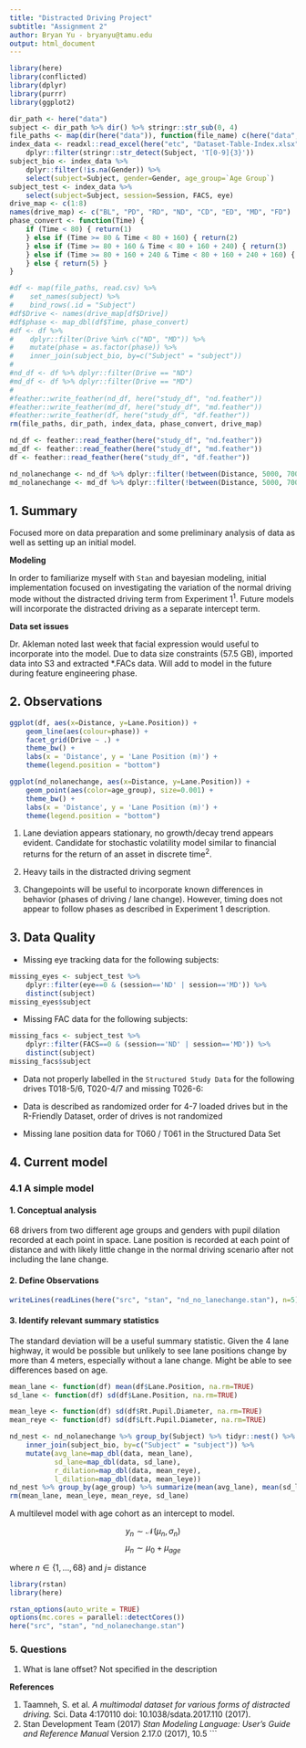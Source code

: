 ```yaml
---
title: "Distracted Driving Project"
subtitle: "Assignment 2"
author: Bryan Yu - bryanyu@tamu.edu
output: html_document
---
```


```r
library(here)
library(conflicted)
library(dplyr)
library(purrr)
library(ggplot2)
```

```r
dir_path <- here("data")
subject <- dir_path %>% dir() %>% stringr::str_sub(0, 4)
file_paths <- map(dir(here("data")), function(file_name) c(here("data", file_name)))
index_data <- readxl::read_excel(here("etc", "Dataset-Table-Index.xlsx")) %>%
    dplyr::filter(stringr::str_detect(Subject, 'T[0-9]{3}'))
subject_bio <- index_data %>% 
    dplyr::filter(!is.na(Gender)) %>%
    select(subject=Subject, gender=Gender, age_group=`Age Group`)
subject_test <- index_data %>%
    select(subject=Subject, session=Session, FACS, eye)
drive_map <- c(1:8)
names(drive_map) <- c("BL", "PD", "RD", "ND", "CD", "ED", "MD", "FD")
phase_convert <- function(Time) {
    if (Time < 80) { return(1)
    } else if (Time >= 80 & Time < 80 + 160) { return(2)
    } else if (Time >= 80 + 160 & Time < 80 + 160 + 240) { return(3)
    } else if (Time >= 80 + 160 + 240 & Time < 80 + 160 + 240 + 160) { return(4)
    } else { return(5) }
}

#df <- map(file_paths, read.csv) %>% 
#    set_names(subject) %>% 
#    bind_rows(.id = "Subject")
#df$Drive <- names(drive_map[df$Drive])
#df$phase <- map_dbl(df$Time, phase_convert)
#df <- df %>% 
#    dplyr::filter(Drive %in% c("ND", "MD")) %>%
#    mutate(phase = as.factor(phase)) %>%
#    inner_join(subject_bio, by=c("Subject" = "subject"))
#
#nd_df <- df %>% dplyr::filter(Drive == "ND") 
#md_df <- df %>% dplyr::filter(Drive == "MD") 
#
#feather::write_feather(nd_df, here("study_df", "nd.feather"))
#feather::write_feather(md_df, here("study_df", "md.feather"))
#feather::write_feather(df, here("study_df", "df.feather"))
rm(file_paths, dir_path, index_data, phase_convert, drive_map)
```

```r
nd_df <- feather::read_feather(here("study_df", "nd.feather"))
md_df <- feather::read_feather(here("study_df", "md.feather"))
df <- feather::read_feather(here("study_df", "df.feather"))

nd_nolanechange <- nd_df %>% dplyr::filter(!between(Distance, 5000, 7000))
md_nolanechange <- md_df %>% dplyr::filter(!between(Distance, 5000, 7000))
```

## 1. Summary

Focused more on data preparation and some preliminary analysis of data as well as setting up an initial model.

**Modeling**

In order to familiarize myself with `Stan` and bayesian modeling, initial implementation focused on investigating the variation of the normal driving mode without the distracted driving term from Experiment 1$^1$. Future models will incorporate the distracted driving as a separate intercept term. 

**Data set issues**

Dr. Akleman noted last week that facial expression would useful to incorporate into the model. Due to data size constraints (57.5 GB), imported data into S3 and extracted *.FACs data. Will add to model in the future during feature engineering phase.

## 2. Observations

```r
ggplot(df, aes(x=Distance, y=Lane.Position)) +
    geom_line(aes(colour=phase)) +
    facet_grid(Drive ~ .) +
    theme_bw() +
    labs(x = 'Distance', y = 'Lane Position (m)') +
    theme(legend.position = "bottom")

ggplot(nd_nolanechange, aes(x=Distance, y=Lane.Position)) + 
    geom_point(aes(color=age_group), size=0.001) +
    theme_bw() +
    labs(x = 'Distance', y = 'Lane Position (m)') +
    theme(legend.position = "bottom")
```

1. Lane deviation appears stationary, no growth/decay trend appears evident. Candidate for stochastic volatility model similar to financial returns for the return of an asset in discrete time$^2$. 

2. Heavy tails in the distracted driving segment

3. Changepoints will be useful to incorporate known differences in behavior (phases of driving / lane change). However, timing does not appear to follow phases as described in Experiment 1 description.

## 3. Data Quality

* Missing eye tracking data for the following subjects:

```r
missing_eyes <- subject_test %>% 
    dplyr::filter(eye==0 & (session=='ND' | session=='MD')) %>% 
    distinct(subject)
missing_eyes$subject
```

* Missing FAC data for the following subjects:

```r
missing_facs <- subject_test %>% 
    dplyr::filter(FACS==0 & (session=='ND' | session=='MD')) %>% 
    distinct(subject)
missing_facs$subject
```

* Data not properly labelled in the `Structured Study Data` for the following drives T018-5/6, T020-4/7 and missing T026-6:

* Data is described as randomized order for 4-7 loaded drives but in the R-Friendly Dataset, order of drives is not randomized

* Missing lane position data for T060 / T061 in the Structured Data Set

## 4. Current model
### 4.1 A simple model
#### 1. Conceptual analysis

68 drivers from two different age groups and genders with pupil dilation recorded at each point in space. Lane position is recorded at each point of distance and with likely little change in the normal driving scenario after not including the lane change.

#### 2. Define Observations
```r
writeLines(readLines(here("src", "stan", "nd_no_lanechange.stan"), n=5))
```

#### 3. Identify relevant summary statistics 

The standard deviation will be a useful summary statistic. Given the 4 lane highway, it would be possible but unlikely to see lane positions change by more than 4 meters, especially without a lane change. Might be able to see differences based on age.

```r
mean_lane <- function(df) mean(df$Lane.Position, na.rm=TRUE)
sd_lane <- function(df) sd(df$Lane.Position, na.rm=TRUE)

mean_leye <- function(df) sd(df$Rt.Pupil.Diameter, na.rm=TRUE)
mean_reye <- function(df) sd(df$Lft.Pupil.Diameter, na.rm=TRUE)

nd_nest <- nd_nolanechange %>% group_by(Subject) %>% tidyr::nest() %>%
    inner_join(subject_bio, by=c("Subject" = "subject")) %>%
    mutate(avg_lane=map_dbl(data, mean_lane), 
           sd_lane=map_dbl(data, sd_lane),
           r_dilation=map_dbl(data, mean_reye),
           l_dilation=map_dbl(data, mean_leye))
nd_nest %>% group_by(age_group) %>% summarize(mean(avg_lane), mean(sd_lane))
rm(mean_lane, mean_leye, mean_reye, sd_lane)
```

A multilevel model with age cohort as an intercept to model.

$$y_n \sim \mathcal{N}(\mu_n, \sigma_n)$$
$$\mu_n\sim \mu_0+ \mu_{age} $$

where $n \in \{ 1, \ldots, 68 \}$ and $j =$ distance

```r
library(rstan) 
library(here)

rstan_options(auto_write = TRUE)
options(mc.cores = parallel::detectCores())
here("src", "stan", "nd_nolanechange.stan")
```

### 5. Questions

1. What is lane offset? Not specified in the description 

**References**

1. Taamneh, S. et al. *A multimodal dataset for various forms of distracted driving.* Sci. Data 4:170110 doi: 10.1038/sdata.2017.110 (2017). 
2. Stan Development Team (2017) *Stan Modeling Language: User's Guide and Reference Manual* Version 2.17.0 (2017), 10.5
```
